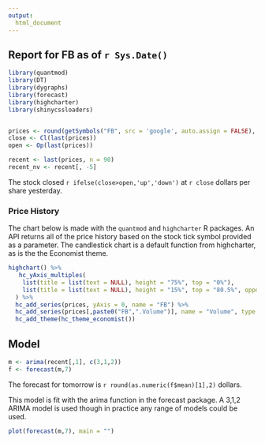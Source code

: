 ```yaml
---
output: 
  html_document
---
```


## Report for FB as of `r Sys.Date()`

```r

library(quantmod)
library(DT)
library(dygraphs)
library(forecast)
library(highcharter)
library(shinycssloaders)


prices <- round(getSymbols("FB", src = 'google', auto.assign = FALSE), 2)
close <- Cl(last(prices))
open <- Op(last(prices))

recent <- last(prices, n = 90)
recent_nv <- recent[, -5]

```

The stock closed `r ifelse(close>open,'up','down')` at `r close` dollars per share yesterday.

### Price History

The chart below is made with the `quantmod` and `highcharter` R packages. An API returns all of the price history based on the stock tick symbol provided as a parameter. The candlestick chart is a default function from highcharter, as is the the Economist theme.


```r

highchart() %>% 
   hc_yAxis_multiples(
    list(title = list(text = NULL), height = "75%", top = "0%"),
    list(title = list(text = NULL), height = "15%", top = "80.5%", opposite = TRUE)
  ) %>%
  hc_add_series(prices, yAxis = 0, name = "FB") %>% 
  hc_add_series(prices[,paste0("FB",".Volume")], name = "Volume", type = "column", yAxis = 1) %>% 
  hc_add_theme(hc_theme_economist())
```


## Model

```r
m <- arima(recent[,1], c(3,1,2))
f <- forecast(m,7)
```

The forecast for tomorrow is `r round(as.numeric(f$mean)[1],2)` dollars.

This model is fit with the arima function in the forecast package. A 3,1,2 ARIMA model is used though in practice any range of models could be used.

```r
plot(forecast(m,7), main = "")
```


